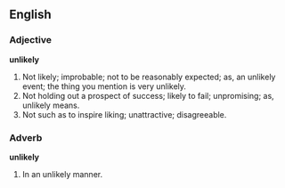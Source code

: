 ==English==

===Adjective===

'''unlikely'''

#Not likely; improbable; not to be reasonably expected; as, an unlikely event; the thing you mention is very unlikely.
#Not holding out a prospect of success; likely to fail; unpromising; as, unlikely means.
#Not such as to inspire liking; unattractive; disagreeable.

===Adverb===

'''unlikely'''

#In an unlikely manner.
